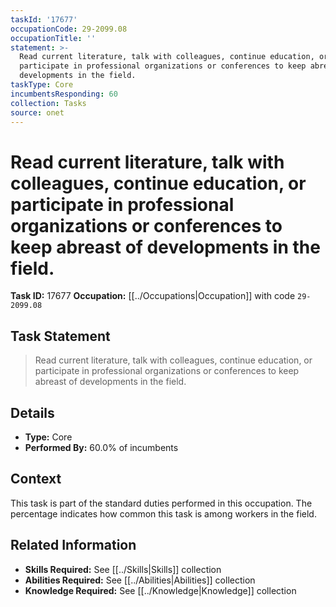 ```yaml
---
taskId: '17677'
occupationCode: 29-2099.08
occupationTitle: ''
statement: >-
  Read current literature, talk with colleagues, continue education, or
  participate in professional organizations or conferences to keep abreast of
  developments in the field.
taskType: Core
incumbentsResponding: 60
collection: Tasks
source: onet
---
```

# Read current literature, talk with colleagues, continue education, or participate in professional organizations or conferences to keep abreast of developments in the field.

**Task ID:** 17677
**Occupation:** [[../Occupations|Occupation]] with code `29-2099.08`

## Task Statement

> Read current literature, talk with colleagues, continue education, or participate in professional organizations or conferences to keep abreast of developments in the field.

## Details

- **Type:** Core
- **Performed By:** 60.0% of incumbents

## Context

This task is part of the standard duties performed in this occupation. The percentage indicates how common this task is among workers in the field.

## Related Information

- **Skills Required:** See [[../Skills|Skills]] collection
- **Abilities Required:** See [[../Abilities|Abilities]] collection
- **Knowledge Required:** See [[../Knowledge|Knowledge]] collection
